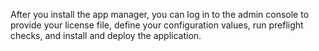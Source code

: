 After you install the app manager, you can log in to the admin console to provide your license file, define your configuration values, run preflight checks, and install and deploy the application.